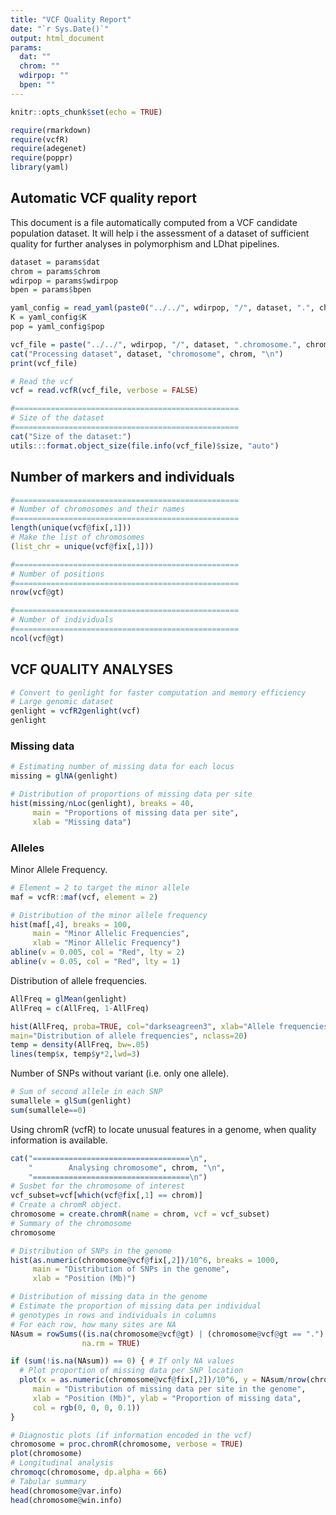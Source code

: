 ```yaml
---
title: "VCF Quality Report"
date: "`r Sys.Date()`"
output: html_document
params:
  dat: ""
  chrom: ""
  wdirpop: ""
  bpen: ""
---
```


```r
knitr::opts_chunk$set(echo = TRUE)
```

```r
require(rmarkdown)
require(vcfR)
require(adegenet)
require(poppr)
library(yaml)
```


## Automatic VCF quality report

This document is a file automatically computed from a VCF candidate population dataset. It will help i the assessment of a dataset of sufficient quality for further analyses in polymorphism and LDhat pipelines.


```r
dataset = params$dat
chrom = params$chrom
wdirpop = params$wdirpop
bpen = params$bpen

yaml_config = read_yaml(paste0("../../", wdirpop, "/", dataset, ".", chrom, ".bpen", bpen, ".yaml"))
K = yaml_config$K
pop = yaml_config$pop

vcf_file = paste("../../", wdirpop, "/", dataset, ".chromosome.", chrom, ".ldhat.vcf.gz", sep = "")
cat("Processing dataset", dataset, "chromosome", chrom, "\n")
print(vcf_file)

# Read the vcf
vcf = read.vcfR(vcf_file, verbose = FALSE)

#==================================================
# Size of the dataset
#==================================================
cat("Size of the dataset:")
utils:::format.object_size(file.info(vcf_file)$size, "auto")
```

  <!-- Summary stats of dataset - Automatic Rmd report -->
  <!--      Number of markers -->
  <!--      Number of individuals -->
  <!--      Dist of number of markers (non-missing sites) per individual -->
  <!--      Missing sites -->
  <!--      Hist of missing sites distribution -->
  <!--      Number of sites with missing sites < 10% -->
  <!--      Depth -->
  <!--      MAF -->
       

## Number of markers and individuals

```r
#==================================================
# Number of chromosomes and their names
#==================================================
length(unique(vcf@fix[,1]))
# Make the list of chromosomes
(list_chr = unique(vcf@fix[,1]))

#==================================================
# Number of positions
#==================================================
nrow(vcf@gt)

#==================================================
# Number of individuals
#==================================================
ncol(vcf@gt)
```

## VCF QUALITY ANALYSES

```r
# Convert to genlight for faster computation and memory efficiency
# Large genomic dataset
genlight = vcfR2genlight(vcf)
genlight
```


### Missing data

```r
# Estimating number of missing data for each locus
missing = glNA(genlight)

# Distribution of proportions of missing data per site
hist(missing/nLoc(genlight), breaks = 40,
     main = "Proportions of missing data per site",
     xlab = "Missing data")
```


### Alleles

<!-- Number of alleles per sites and individuals. -->

<!-- ```{r echo = TRUE} -->
<!-- # Sum of second allele in each SNP -->
<!-- sumallele = glSum(genlight) -->
<!-- # Distribution of Minor Allele Frequencies -->
<!-- hist((sumallele/nLoc(genlight)), breaks = 40, -->
<!--      main = "Minor Allelic Frequencies", -->
<!--      xlab = "Minor Allelic Frequency") -->

<!-- # Mean number of second allele in each SNP -->
<!-- meanallele = glMean(genlight) -->

<!-- # Heatmap of the number of alleles per loci as a function of individuals -->
<!-- glPlot(genlight) -->
<!-- ``` -->


Minor Allele Frequency.

```r
# Element = 2 to target the minor allele
maf = vcfR::maf(vcf, element = 2)
```


```r
# Distribution of the minor allele frequency
hist(maf[,4], breaks = 100,
     main = "Minor Allelic Frequencies",
     xlab = "Minor Allelic Frequency")
abline(v = 0.005, col = "Red", lty = 2)
abline(v = 0.05, col = "Red", lty = 1)
```

Distribution of allele frequencies.

```r
AllFreq = glMean(genlight)
AllFreq = c(AllFreq, 1-AllFreq)
```

```r
hist(AllFreq, proba=TRUE, col="darkseagreen3", xlab="Allele frequencies",
main="Distribution of allele frequencies", nclass=20)
temp = density(AllFreq, bw=.05)
lines(temp$x, temp$y*2,lwd=3)
```

Number of SNPs without variant (i.e. only one allele).

```r
# Sum of second allele in each SNP
sumallele = glSum(genlight)
sum(sumallele==0)
```


Using chromR (vcfR) to locate unusual features in a genome, when quality information is available.

```r
cat("===================================\n",
    "        Analysing chromosome", chrom, "\n",
    "===================================\n")
# Susbet for the chromosome of interest
vcf_subset=vcf[which(vcf@fix[,1] == chrom)]
# Create a chromR object.
chromosome = create.chromR(name = chrom, vcf = vcf_subset)
# Summary of the chromosome
chromosome

# Distribution of SNPs in the genome
hist(as.numeric(chromosome@vcf@fix[,2])/10^6, breaks = 1000,
     main = "Distribution of SNPs in the genome",
     xlab = "Position (Mb)")

# Distribution of missing data in the genome
# Estimate the proportion of missing data per individual
# genotypes in rows and individuals in columns
# For each row, how many sites are NA
NAsum = rowSums((is.na(chromosome@vcf@gt) | (chromosome@vcf@gt == ".") | (chromosome@vcf@gt == "./.")),
                na.rm = TRUE)

if (sum(!is.na(NAsum)) == 0) { # If only NA values
  # Plot proportion of missing data per SNP location
  plot(x = as.numeric(chromosome@vcf@fix[,2])/10^6, y = NAsum/nrow(chromosome@vcf@gt),
     main = "Distribution of missing data per site in the genome",
     xlab = "Position (Mb)", ylab = "Proportion of missing data",
     col = rgb(0, 0, 0, 0.1))
}

# Diagnostic plots (if information encoded in the vcf)
chromosome = proc.chromR(chromosome, verbose = TRUE)
plot(chromosome)
# Longitudinal analysis
chromoqc(chromosome, dp.alpha = 66)
# Tabular summary
head(chromosome@var.info)
head(chromosome@win.info)
```




